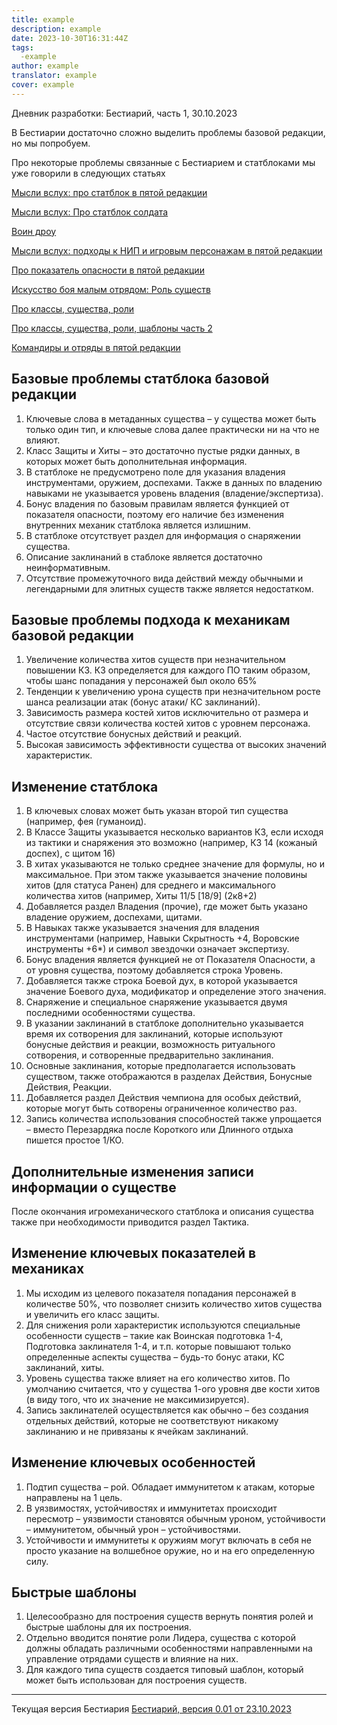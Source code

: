 ```yaml
---
title: example
description: example
date: 2023-10-30T16:31:44Z
tags:
  -example
author: example
translator: example
cover: example
---
```


Дневник разработки: Бестиарий, часть 1, 30.10.2023

В Бестиарии достаточно сложно выделить проблемы базовой редакции, но мы попробуем.

Про некоторые проблемы связанные с Бестиарием и статблоками мы уже говорили в следующих статьях

[Мысли вслух: про статблок в пятой редакции](https://cyborgsandmages.com/posts/articles/about-statblock)

[Мысли вслух: Про статблок солдата](https://cyborgsandmages.com/posts/articles/about-soldier-statblock)

[Воин дроу](https://cyborgsandmages.com/posts/core-d20/bestiary-drow-warrior)

[Мысли вслух: подходы к НИП и игровым персонажам в пятой редакции](https://cyborgsandmages.com/posts/articles/about-spellcasters-statblocks)

[Про показатель опасности в пятой редакции](https://cyborgsandmages.com/posts/articles/tomedunn-cr-dnd-5e-analysis)

[Искусство боя малым отрядом: Роль существ](https://cyborgsandmages.com/posts/translations/art-of-combat-small-troop-roles)

[Про классы, существа, роли](https://cyborgsandmages.com/posts/articles/about-creatures-roles-classes)

[Про классы, существа, роли, шаблоны часть 2](https://cyborgsandmages.com/posts/articles/about-creatures-roles-classes-2)

[Командиры и отряды в пятой редакции](https://cyborgsandmages.com/posts/core-d20/about-commanders-and-units)


## Базовые проблемы статблока базовой редакции

1. Ключевые слова в метаданных существа – у существа может быть только один тип, и ключевые слова далее практически ни на что не влияют.
2. Класс Защиты и Хиты – это достаточно пустые рядки данных, в которых может быть дополнительная информация.
3. В статблоке не предусмотрено поле для указания владения инструментами, оружием, доспехами. Также в данных по владению навыками не указывается уровень владения (владение/экспертиза).
4. Бонус владения по базовым правилам является функцией от показателя опасности, поэтому его наличие без изменения внутренних механик статблока является излишним.
5. В статблоке отсутствует раздел для информация о снаряжении существа.
6. Описание заклинаний в стаблоке является достаточно неинформативным.
7. Отсутствие промежуточного вида действий между обычными и легендарными для элитных существ также является недостатком.

## Базовые проблемы подхода к механикам базовой редакции
1. Увеличение количества хитов существ при незначительном повышении КЗ. КЗ определяется для каждого ПО таким образом, чтобы шанс попадания у персонажей был около 65%
2. Тенденции к увеличению урона существ при незначительном росте шанса реализации атак (бонус атаки/ КС заклинаний).
3. Зависимость размера костей хитов исключительно от размера и отсутствие связи количества костей хитов с уровнем персонажа.
4. Частое отсутствие бонусных действий и реакций.
5. Высокая зависимость эффективности существа от высоких значений характеристик.

## Изменение статблока

1. В ключевых словах может быть указан второй тип существа (например, фея (гуманоид).
2. В Классе Защиты указывается несколько вариантов КЗ, если исходя из тактики и снаряжения это возможно (например, КЗ 14 (кожаный доспех), с щитом 16)
3. В хитах указываются не только среднее значение для формулы, но и максимальное. При этом также указывается значение половины хитов (для статуса Ранен) для среднего и максимального количества хитов (например, Хиты 11/5 [18/9] (2к8+2)
4. Добавляется раздел Владения (прочие), где может быть указано владение оружием, доспехами, щитами.
5. В Навыках также указывается значения для владения инструментами (например, Навыки Скрытность +4, Воровские инструменты +6*) и символ звездочки означает экспертизу.
6. Бонус владения является функцией не от Показателя Опасности, а от уровня существа, поэтому добавляется строка Уровень.
7. Добавляется также строка Боевой дух, в которой указывается значение Боевого духа, модификатор и определение этого значения.
8. Снаряжение и специальное снаряжение указывается двумя последними особенностями существа.
9. В указании заклинаний в статблоке дополнительно указывается время их сотворения для заклинаний, которые используют бонусные действия и реакции, возможность ритуального сотворения, и сотворенные предварительно заклинания.
10. Основные заклинания, которые предполагается использовать существом, также отображаются в разделах Действия, Бонусные Действия, Реакции.
11. Добавляется раздел Действия чемпиона для особых действий, которые могут быть сотворены ограниченное количество раз.
12. Запись количества использования способностей также упрощается – вместо Перезардяка после Короткого или Длинного отдыха пишется простое 1/КО.

## Дополнительные изменения записи информации о существе

После окончания игромеханического статблока и описания существа также при необходимости приводится раздел Тактика.

## Изменение ключевых показателей в механиках

1. Мы исходим из целевого показателя попадания персонажей в количестве 50%, что позволяет снизить количество хитов существа и увеличить его класс защиты.
2. Для снижения роли характеристик используются специальные особенности существ – такие как Воинская подготовка 1-4, Подготовка заклинателя 1-4, и т.п. которые повышают только определенные аспекты существа – будь-то бонус атаки, КС заклинаний, хиты.
3. Уровень существа также влияет на его количество хитов. По умолчанию считается, что у существа 1-ого уровня две кости хитов (в виду того, что их значение не максимизируется).
4. Запись заклинателей осуществляется как обычно – без создания отдельных действий, которые не соответствуют никакому заклинанию и не привязаны к ячейкам заклинаний.

## Изменение ключевых особенностей

1. Подтип существа – рой. Обладает иммунитетом к атакам, которые направлены на 1 цель.
2. В уязвимостях, устойчивостях и иммунитетах происходит пересмотр – уязвимости становятся обычным уроном, устойчивости – иммунитетом, обычный урон – устойчивостями.
3. Устойчивости и иммунитеты к оружиям могут включать в себя не просто указание на волшебное оружие, но и на его определенную силу.

## Быстрые шаблоны

1. Целесообразно для построения существ вернуть понятия ролей и быстрые шаблоны для их построения.
2. Отдельно вводится понятие роли Лидера, существа с которой должны обладать различными особенностями направленными на управление отрядами существ и влияние на них.
3. Для каждого типа существ создается типовый шаблон, который может быть использован для построения существ.

---

Текущая версия Бестиария [Бестиарий, версия 0.01 от 23.10.2023](https://cyborgsandmages.com/posts/core-d20/bestiary-beginning)